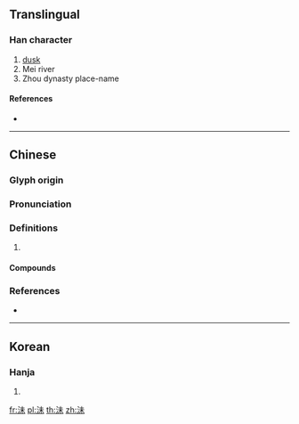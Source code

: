 ==Translingual==

===Han character===
{{Han char|rn=85|rad=水|as=05|sn=8|four=35190|canj=EJD}}

# [[dusk]]
# Mei river
# Zhou dynasty place-name

====References====
* {{Han ref|kx=0612.140|dkj=17236|dj=1006.020|hdz=31578.010|uh=6CAC|ud=27820|bh=AA7A|bd=43642}}

----

==Chinese==
{{zh-forms}}

===Glyph origin===
{{Han etym}}

===Pronunciation===
{{zh-pron
|m=mèi,huì
|c=mui6
|mn=bī
|mc=y
|oc=y
|cat=
}}

===Definitions===
{{zh-hanzi}}

# {{rfdef|zh}}

====Compounds====
{{zh-der|曹沬|沬血|洿沬}}

===References===
* {{R:twedu|B02050}}

----

==Korean==

===Hanja===
{{ko-hanja|hangeul=매|eumhun=|rv=mae|mr=mae|y=may}}

# {{defn|lang=ko|sort=水05}}

[[fr:沬]]
[[pl:沬]]
[[th:沬]]
[[zh:沬]]